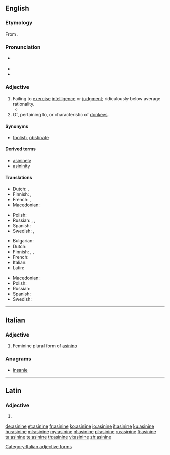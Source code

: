 ==English==
{{was wotd|2008|January|9}}

===Etymology===
From {{etyl|la|en}} {{term/t|la|asinīnus||of a donkey or ass}}.

===Pronunciation===
* {{a|RP|US}} {{IPA|/ˈæs.ɪ.naɪn/|/ˈæs.ə.naɪn/}}
* {{audio|en-us-asinine.ogg|Audio (US)}}
* {{rhymes|aɪn}}

===Adjective===
{{en-adj}}

# Failing to [[exercise]] [[intelligence]] or [[judgment]]; ridiculously below average rationality.
#* {{quote-book|year=1922|author=[[w:Michael Arlen|Michael Arlen]]|title=“Piracy”: A Romantic Chronicle of These Days|chapter=2/2/2|url=http://openlibrary.org/works/OL1519647W|passage=They danced on silently, softly.  Their feet played tricks to the beat of the tireless measure, that exquisitely '''asinine''' blare which is England's punishment for having lost America.}}
# Of, pertaining to, or characteristic of [[donkey]]s.

====Synonyms====
* {{sense|failing to exercise intelligence or judgment}} [[foolish]], [[obstinate]]

====Derived terms====
* [[asininely]]
* [[asininity]]

====Translations====
{{trans-top|failing to exercise intelligence or judgment}}
* Dutch: {{t|nl|oerdom}}, {{t+|nl|achterlijk}}
* Finnish: {{t+|fi|typerä}}, {{t|fi|aasimainen}}
* French: {{t+|fr|asinin|m}}, {{t+|fr|stupide|m|f}}
* Macedonian: {{t|mk|глуп|m|tr=glup}}
{{trans-mid}}
* Polish: {{t|pl|debilny|m}}
* Russian: {{t+|ru|глупый|tr=glúpyj}}, {{t+|ru|дебильный|tr=debílʹnyj}}, {{t+|ru|ослиный|tr=oslínyj}}
* Spanish: {{t+|es|estúpido}}
* Swedish: {{t|sv|åsnelik}}, {{t+|sv|enfaldig}}
{{trans-bottom}}

{{trans-top|of or relating to a donkey}}
* Bulgarian: {{t|bg|магарешки}}
* Dutch: {{t|nl|ezelachtig}}
* Finnish: {{t+|fi|aasi|alt=aasi-}}, {{t+|fi|aasi|alt=aasin-}}, {{t|fi|aasimainen}}
* French: {{t+|fr|asinin}}
* Italian: {{t|it|asinino|m}}
* Latin: {{t|la|asinīnus}}
{{trans-mid}}
* Macedonian: {{t|mk|магарешки|m|tr=magáreški}}
* Polish: {{t+|pl|ośli|m}}
* Russian: {{t+|ru|ослиный|tr=oslínyj}}
* Spanish: {{t+|es|asnal}}
* Swedish: {{t|sv|åsnelik}}
{{trans-bottom}}

----

==Italian==

===Adjective===
{{head|it}} {{g|f}}

# Feminine plural form of [[asinino]]

===Anagrams===
* [[insanie#Italian|insanie]]

[[Category:Italian adjective forms]]

----

==Latin==

===Adjective===
{{la-adj-form|asinīne}}

# {{inflection of|asinīnus||voc|m|s|lang=la}}

[[de:asinine]]
[[et:asinine]]
[[fr:asinine]]
[[ko:asinine]]
[[io:asinine]]
[[it:asinine]]
[[ku:asinine]]
[[hu:asinine]]
[[ml:asinine]]
[[my:asinine]]
[[nl:asinine]]
[[pl:asinine]]
[[ru:asinine]]
[[fi:asinine]]
[[ta:asinine]]
[[te:asinine]]
[[th:asinine]]
[[vi:asinine]]
[[zh:asinine]]